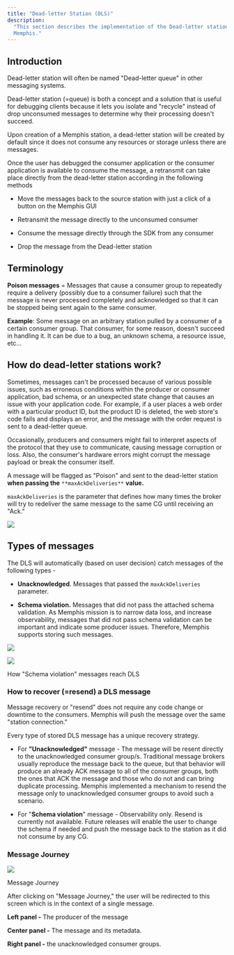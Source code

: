```yaml
---
title: "Dead-letter Station (DLS)"
description:
  "This section describes the implementation of the Dead-letter station in
  Memphis."
---
```


## Introduction

Dead-letter station will often be named "Dead-letter queue" in other messaging
systems.

Dead-letter station (=queue) is both a concept and a solution that is useful for
debugging clients because it lets you isolate and "recycle" instead of drop
unconsumed messages to determine why their processing doesn't succeed.

Upon creation of a Memphis station, a dead-letter station will be created by
default since it does not consume any resources or storage unless there are
messages.

Once the user has debugged the consumer application or the consumer application
is available to consume the message, a retransmit can take place directly from
the dead-letter station according in the following methods

- Move the messages back to the source station with just a click of a button on
  the Memphis GUI

- Retransmit the message directly to the unconsumed consumer

- Consume the message directly through the SDK from any consumer

- Drop the message from the Dead-letter station

## Terminology

**Poison messages** \= Messages that cause a consumer group to repeatedly
require a delivery (possibly due to a consumer failure) such that the message is
never processed completely and acknowledged so that it can be stopped being sent
again to the same consumer.

**Example**: Some message on an arbitrary station pulled by a consumer of a
certain consumer group. That consumer, for some reason, doesn't succeed in
handling it. It can be due to a bug, an unknown schema, a resource issue, etc…

## How do dead-letter stations work?

Sometimes, messages can't be processed because of various possible issues, such
as erroneous conditions within the producer or consumer application, bad schema,
or an unexpected state change that causes an issue with your application code.
For example, if a user places a web order with a particular product ID, but the
product ID is deleted, the web store's code fails and displays an error, and the
message with the order request is sent to a dead-letter queue.

Occasionally, producers and consumers might fail to interpret aspects of the
protocol that they use to communicate, causing message corruption or loss. Also,
the consumer's hardware errors might corrupt the message payload or break the
consumer itself.

A message will be flagged as "Poison" and sent to the dead-letter station **when
passing the** `**maxAckDeliveries**` **value.**

`maxAckDeliveries` is the parameter that defines how many times the broker will
try to redeliver the same message to the same CG until receiving an "Ack."

![](/images/dls.jpeg)

## Types of messages

The DLS will automatically (based on user decision) catch messages of the
following types -

- **Unacknowledged**. Messages that passed the `maxAckDeliveries` parameter.

- **Schema violation.** Messages that did not pass the attached schema
  validation. As Memphis mission is to narrow data loss, and increase
  observability, messages that did not pass schema validation can be important
  and indicate some producer issues. Therefore, Memphis supports storing such
  messages.

![](/memphis/concepts/images/Screen%20Shot%202023-01-07%20at%2021.10.04.png)

![](/memphis/concepts/images/schemaverse.jpeg)

How "Schema violation" messages reach DLS

### How to recover (=resend) a DLS message

Message recovery or "resend" does not require any code change or downtime to the
consumers. Memphis will push the message over the same "station connection."

Every type of stored DLS message has a unique recovery strategy.

- For **"Unacknowledged"** message - The message will be resent directly to the
  unacknowledged consumer group/s. Traditional message brokers usually reproduce
  the message back to the queue, but that behavior will produce an already ACK
  message to all of the consumer groups, both the ones that ACK the message and
  those who do not and can bring duplicate processing. Memphis implemented a
  mechanism to resend the message only to unacknowledged consumer groups to
  avoid such a scenario.

- For "**Schema violation**" message - Observability only. Resend is currently
  not available. Future releases will enable the user to change the schema if
  needed and push the message back to the station as it did not consume by any
  CG.

### Message Journey

![](/memphis/concepts/images/3.jpg)

Message Journey

After clicking on "Message Journey," the user will be redirected to this screen
which is in the context of a single message.

**Left panel -** The producer of the message

**Center panel -** The message and its metadata.

**Right panel -** the unacknowledged consumer groups.
